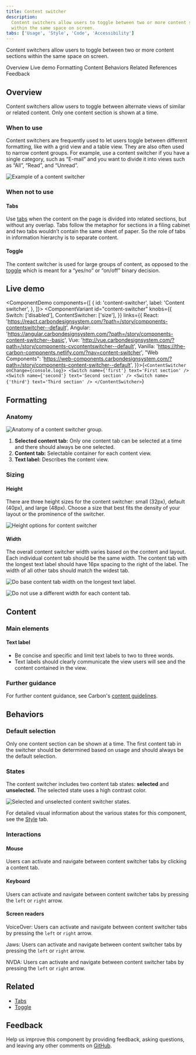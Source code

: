 ```yaml
---
title: Content switcher
description:
  Content switchers allow users to toggle between two or more content sections
  within the same space on screen.
tabs: ['Usage', 'Style', 'Code', 'Accessibility']
---
```


<PageDescription>

Content switchers allow users to toggle between two or more content sections
within the same space on screen.

</PageDescription>

<AnchorLinks>

<AnchorLink>Overview</AnchorLink>
<AnchorLink>Live demo</AnchorLink>
<AnchorLink>Formatting</AnchorLink>
<AnchorLink>Content</AnchorLink>
<AnchorLink>Behaviors</AnchorLink>
<AnchorLink>Related</AnchorLink>
<AnchorLink>References</AnchorLink>
<AnchorLink>Feedback</AnchorLink>

</AnchorLinks>

## Overview

Content switchers allow users to toggle between alternate views of similar or
related content. Only one content section is shown at a time.

### When to use

Content switchers are frequently used to let users toggle between different
formatting, like with a grid view and a table view. They are also often used to
narrow content groups. For example, use a content switcher if you have a single
category, such as “E-mail” and you want to divide it into views such as “All”,
“Read”, and “Unread”.

<Row>
<Column colLg={12}>

![Example of a content switcher](images/content-switcher-usage-1.png)

</Column>
</Row>

### When not to use

#### Tabs

Use [tabs](/components/tabs/usage) when the content on the page is divided into
related sections, but without any overlap. Tabs follow the metaphor for sections
in a filing cabinet and two tabs wouldn’t contain the same sheet of paper. So
the role of tabs in information hierarchy is to separate content.

#### Toggle

The content switcher is used for large groups of content, as opposed to the
[toggle](/components/toggle/usage) which is meant for a “yes/no” or “on/off”
binary decision.

## Live demo

<ComponentDemo
  components={[
    {
      id: 'content-switcher',
      label: 'Content switcher',
    },
  ]}>
  <ComponentVariant
    id="content-switcher"
    knobs={{
      Switch: ['disabled'],
      ContentSwitcher: ['size'],
    }}
    links={{
      React:
        'https://react.carbondesignsystem.com/?path=/story/components-contentswitcher--default',
      Angular:
        'https://angular.carbondesignsystem.com/?path=/story/components-content-switcher--basic',
      Vue:
        'http://vue.carbondesignsystem.com/?path=/story/components-cvcontentswitcher--default',
      Vanilla:
        'https://the-carbon-components.netlify.com/?nav=content-switcher',
      "Web Components": 'https://web-components.carbondesignsystem.com/?path=/story/components-content-switcher--default',
    }}>{`
<ContentSwitcher onChange={console.log}>
  <Switch name={'first'} text='First section' />
  <Switch name={'second'} text='Second section' />
  <Switch name={'third'} text='Third section' />
</ContentSwitcher>
`}</ComponentVariant>
</ComponentDemo>

## Formatting

### Anatomy

<Row>
<Column colLg={8}>

![Anatomy of a content switcher group.](images/contentswitcher-usage-2.png)

</Column>
</Row>

1. **Selected content tab:** Only one content tab can be selected at a time and
   there should always be one selected.
2. **Content tab:** Selectable container for each content view.
3. **Text label:** Describes the content view.

### Sizing

#### Height

There are three height sizes for the content switcher: small (32px), default
(40px), and large (48px). Choose a size that best fits the density of your
layout or the prominence of the switcher.

<Row>
<Column colLg={8}>

![Height options for content switcher](images/content-switcher-usage-sizes.png)

</Column>
</Row>

#### Width

The overall content switcher width varies based on the content and layout. Each
individual content tab should be the same width. The content tab with the
longest text label should have 16px spacing to the right of the label. The width
of all other tabs should match the widest tab.

<DoDontRow>
  <DoDont caption="Do base content tab width on the longest text label.">

![Do base content tab width on the longest text label.](images/contentswitcher-usage-3-do.png)

  </DoDont>
  <DoDont type="dont" caption="Do not use a different width for each content tab.">

![Do not use a different width for each content tab.](images/contentswitcher-usage-3-dont.png)

  </DoDont>
</DoDontRow>

## Content

### Main elements

#### Text label

- Be concise and specific and limit text labels to two to three words.
- Text labels should clearly communicate the view users will see and the content
  contained in the view.

### Further guidance

For further content guidance, see Carbon's
[content guidelines](/guidelines/content/overview/).

## Behaviors

### Default selection

Only one content section can be shown at a time. The first content tab in the
switcher should be determined based on usage and should always be the default
selection.

### States

The content switcher includes two content tab states: **selected** and
**unselected.** The selected state uses a high contrast color.

<Row>
<Column colLg={8}>

![Selected and unselected content switcher states.](images/contentswitcher-usage-4.png)

</Column>
</Row>

For detailed visual information about the various states for this component, see
the [Style](/components/content-switcher/style) tab.

### Interactions

#### Mouse

Users can activate and navigate between content switcher tabs by clicking a
content tab.

#### Keyboard

Users can activate and navigate between content switcher tabs by pressing the
`left` or `right` arrow.

#### Screen readers

VoiceOver: Users can activate and navigate between content switcher tabs by
pressing the `left` or `right` arrow.

Jaws: Users can activate and navigate between content switcher tabs by pressing
the `left` or `right` arrow.

NVDA: Users can activate and navigate between content switcher tabs by pressing
the `left` or `right` arrow.

## Related

- [Tabs](/components/tabs/usage)
- [Toggle](/components/toggle/usage)

## Feedback

Help us improve this component by providing feedback, asking questions, and
leaving any other comments on
[GitHub](https://github.com/carbon-design-system/carbon-website/issues/new?assignees=&labels=feedback&template=feedback.md).
